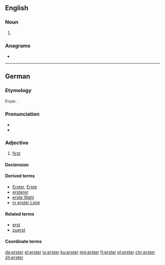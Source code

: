 {{also|Erster}}
==English==

===Noun===
{{en-noun}}

# {{lb|en|New York City|and|New Orleans}} {{eye dialect of|oyster|lang=en}}

===Anagrams===
* {{l|en|terser}}

----

==German==

===Etymology===
From {{etyl|goh|de}} {{m|goh|ērist}}.

===Pronunciation===
* {{IPA|[ˈʔɛɐ̯stɐ]|lang=de}}
* {{audio|De-erster.ogg|Audio|lang=de}}

===Adjective===
{{de-adj|-}}

# {{lb|de|ordinal}} [[first]]

====Declension====
{{de-decl-adj-notcomp|erst|pred=-}}

====Derived terms====
* [[Erster]], [[Erste]]
* [[ersterer]]
* [[erste Wahl]]
* [[in erster Linie]]

====Related terms====
* [[erst]]
* [[zuerst]]

====Coordinate terms====
{{de-ordinals}}

[[de:erster]]
[[el:erster]]
[[io:erster]]
[[ku:erster]]
[[mg:erster]]
[[fj:erster]]
[[pl:erster]]
[[chr:erster]]
[[zh:erster]]